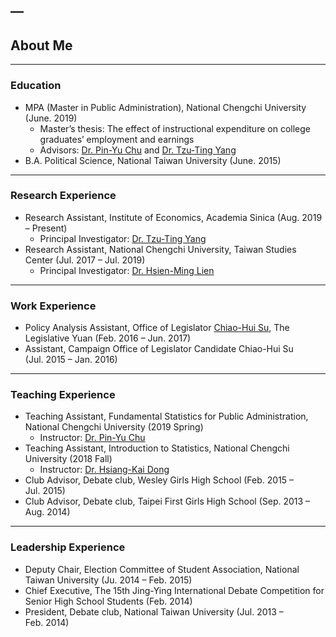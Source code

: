 ---
---

<link rel="stylesheet" href="styles.css" type="text/css">

## About Me

------

### Education

* MPA (Master in Public Administration), National Chengchi University (June. 2019)
    + Master's thesis: 
      The effect of instructional expenditure on college graduates' employment and earnings
    + Advisors: [Dr. Pin-Yu Chu](https://pa.nccu.edu.tw/people/bio.php?PID=51562) and 
                [Dr. Tzu-Ting Yang](https://causaldatalab.wordpress.com/)
* B.A. Political Science, National Taiwan University (June. 2015)

------

### Research Experience

* Research Assistant, Institute of Economics, Academia Sinica (Aug. 2019 – Present)
    + Principal Investigator: [Dr. Tzu-Ting Yang](https://causaldatalab.wordpress.com/)

* Research Assistant, National Chengchi University, Taiwan Studies Center (Jul. 2017 – Jul. 2019)
    + Principal Investigator: [Dr. Hsien-Ming Lien](http://www3.nccu.edu.tw/~hmlien/)
  
------

### Work Experience

* Policy Analysis Assistant, Office of 
  Legislator [Chiao-Hui Su](https://www.ly.gov.tw/EngPages/List.aspx?nodeid=12176), 
  The Legislative Yuan (Feb. 2016 – Jun. 2017)
* Assistant, Campaign Office of Legislator Candidate Chiao-Hui Su (Jul. 2015 – Jan. 2016)

------

### Teaching Experience

* Teaching Assistant, Fundamental Statistics for Public Administration, National Chengchi University (2019 Spring)
    + Instructor: [Dr. Pin-Yu Chu](https://pa.nccu.edu.tw/people/bio.php?PID=51562)
* Teaching Assistant, Introduction to Statistics, National Chengchi University (2018 Fall)
    + Instructor: [Dr. Hsiang-Kai Dong](https://pa.nccu.edu.tw/people/bio.php?PID=31332)
* Club Advisor, Debate club, Wesley Girls High School (Feb. 2015 – Jul. 2015)
* Club Advisor, Debate club, Taipei First Girls High School (Sep. 2013 – Aug. 2014)

------

### Leadership Experience

* Deputy Chair, Election Committee of Student Association, National Taiwan University 
  (Ju. 2014 – Feb. 2015)
* Chief Executive, 
  The 15th Jing-Ying International Debate Competition for Senior High School Students 
  (Feb. 2014)
* President, Debate club, National Taiwan University 
  (Jul. 2013 – Feb. 2014)
